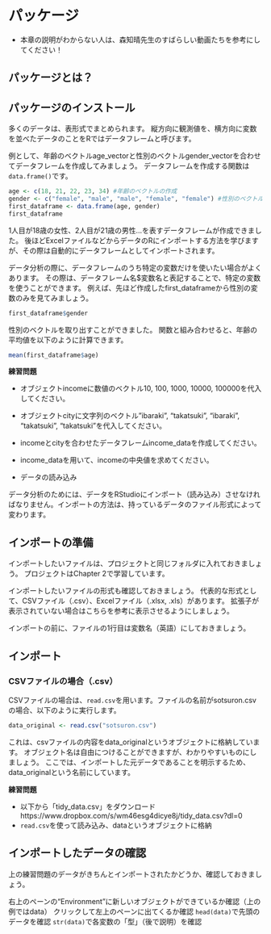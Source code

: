 # パッケージ

- 本章の説明がわからない人は、森知晴先生のすばらしい動画たちを参考にしてください！


## パッケージとは？

## パッケージのインストール


多くのデータは、表形式でまとめられます。 縦方向に観測値を、横方向に変数を並べたデータのことをRではデータフレームと呼びます。

例として、年齢のベクトルage_vectorと性別のベクトルgender_vectorを合わせてデータフレームを作成してみましょう。 データフレームを作成する関数は`data.frame()`です。

```r
age <- c(18, 21, 22, 23, 34) #年齢のベクトルの作成
gender <- c("female", "male", "male", "female", "female") #性別のベクトルの作成
first_dataframe <- data.frame(age, gender)
first_dataframe
```

1人目が18歳の女性、2人目が21歳の男性…を表すデータフレームが作成できました。 後ほどExcelファイルなどからデータのRにインポートする方法を学びますが、その際は自動的にデータフレームとしてインポートされます。

データ分析の際に、データフレームのうち特定の変数だけを使いたい場合がよくあります。 その際は、データフレーム名$変数名と表記することで、特定の変数を使うことができます。 例えば、先ほど作成したfirst_dataframeから性別の変数のみを見てみましょう。

```r
first_dataframe$gender
```

性別のベクトルを取り出すことができました。 関数と組み合わせると、年齢の平均値を以下のように計算できます。

```r
mean(first_dataframe$age)

```

**練習問題**

- オブジェクトincomeに数値のベクトル10, 100, 1000, 10000, 100000を代入してください。  
- オブジェクトcityに文字列のベクトル"ibaraki", "takatsuki", "ibaraki", "takatsuki", "takatsuki"を代入してください。  
- incomeとcityを合わせたデータフレームincome_dataを作成してください。  
- income_dataを用いて、incomeの中央値を求めてください。

- データの読み込み

データ分析のためには、データをRStudioにインポート（読み込み）させなければなりません。インポートの方法は、持っているデータのファイル形式によって変わります。

## インポートの準備

インポートしたいファイルは、プロジェクトと同じフォルダに入れておきましょう。 プロジェクトはChapter 2で学習しています。

インポートしたいファイルの形式も確認しておきましょう。 代表的な形式として、CSVファイル（.csv）、Excelファイル（.xlsx, .xls）があります。 拡張子が表示されていない場合はこちらを参考に表示させるようにしましょう。

インポートの前に、ファイルの1行目は変数名（英語）にしておきましょう。

## インポート

### CSVファイルの場合（.csv）

CSVファイルの場合は、`read.csv`を用います。ファイルの名前がsotsuron.csvの場合、以下のように実行します。

```r
data_original <- read.csv("sotsuron.csv")
```

これは、csvファイルの内容をdata_originalというオブジェクトに格納しています。 オブジェクト名は自由につけることができますが、わかりやすいものにしましょう。 ここでは、インポートした元データであることを明示するため、data_originalという名前にしています。

**練習問題**  
  
- 以下から「tidy_data.csv」をダウンロード
https://www.dropbox.com/s/wm46esg4dicye8j/tidy_data.csv?dl=0  
- `read.csv`を使って読み込み、dataというオブジェクトに格納


## インポートしたデータの確認

上の練習問題のデータがきちんとインポートされたかどうか、確認しておきましょう。

右上のペーンの“Environment”に新しいオブジェクトができているか確認（上の例ではdata）
クリックして左上のペーンに出てくるか確認
`head(data)`で先頭のデータを確認
`str(data)`で各変数の「型」（後で説明）を確認


